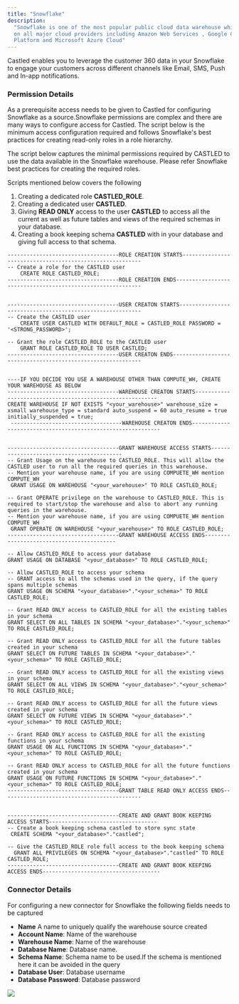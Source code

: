 ```yaml
---
title: "Snowflake"
description:
  "Snowflake is one of the most popular public cloud data warehouse which works
  on all major cloud providers including Amazon Web Services , Google Cloud
  Platform and Microsoft Azure Cloud"
---
```


Castled enables you to leverage the customer 360 data in your Snowflake to
engage your customers across different channels like Email, SMS, Push and In-app
notifications.

### Permission Details

As a prerequisite access needs to be given to Castled for configuring Snowflake
as a source.Snowflake permissions are complex and there are many ways to
configure access for Castled. The script below is the minimum access
configuration required and follows Snowflake's best practices for creating
read-only roles in a role hierarchy.

The script below captures the minimal permissions required by CASTLED to use the
data available in the Snowflake warehouse. Please refer Snowflake best practices
for creating the required roles.

Scripts mentioned below covers the following

1. Creating a dedicated role **CASTLED_ROLE**.
2. Creating a dedicated user **CASTLED**.
3. Giving **READ ONLY** access to the user **CASTLED** to access all the current
   as well as future tables and views of the required schemas in your database.
4. Creating a book keeping schema **CASTLED** with in your database and giving
   full access to that schema.

```
-----------------------------------ROLE CREATION STARTS---------------------------------------------------------
-- Create a role for the CASTLED user
    CREATE ROLE CASTLED_ROLE;
-----------------------------------ROLE CREATION ENDS-----------------------------------------------------------


-----------------------------------USER CREATON STARTS----------------------------------------------------------
-- Create the CASTLED user
    CREATE USER CASTLED WITH DEFAULT_ROLE = CASTLED_ROLE PASSWORD = '<STRONG_PASSWORD>';

-- Grant the role CASTLED_ROLE to the CASTLED user
    GRANT ROLE CASTLED_ROLE TO USER CASTLED;
-----------------------------------USER CREATON ENDS------------------------------------------------------------


----IF YOU DECIDE YOU USE A WAREHOUSE OTHER THAN COMPUTE_WH, CREATE YOUR WAREHOUSE AS BELOW
-----------------------------------WAREHOUSE CREATON STARTS----------------------------------------------------------
CREATE WAREHOUSE IF NOT EXISTS "<your_warehouse>" warehouse_size = xsmall warehouse_type = standard auto_suspend = 60 auto_resume = true initially_suspended = true;
 -----------------------------------WAREHOUSE CREATON ENDS------------------------------------------------------------


-----------------------------------GRANT WAREHOUSE ACCESS STARTS------------------------------------------
-- Grant Usage on the warehouse to CASTLED_ROLE. This will allow the CASTLED user to run all the required queries in this warehouse.
-- Mention your warehouse name, if you are using COMPUETE_WH mention COMPUTE_WH
 GRANT USAGE ON WAREHOUSE "<your_warehouse>" TO ROLE CASTLED_ROLE;

-- Grant OPERATE privilege on the warehouse to CASTLED_ROLE. This is required to start/stop the warehouse and also to abort any running queries in the warehouse.
-- Mention your warehouse name, if you are using COMPUETE_WH mention COMPUTE_WH
 GRANT OPERATE ON WAREHOUSE "<your_warehouse>" TO ROLE CASTLED_ROLE;
-----------------------------------GRANT WAREHOUSE ACCESS ENDS------------------------------------------

-- Allow CASTLED_ROLE to access your database
GRANT USAGE ON DATABASE "<your_database>" TO ROLE CASTLED_ROLE;

-- Allow CASTLED_ROLE to access your schema
-- GRANT access to all the schemas used in the query, if the query spans multiple schemas
GRANT USAGE ON SCHEMA "<your_database>"."<your_schema>" TO ROLE CASTLED_ROLE;

-- Grant READ ONLY access to CASTLED_ROLE for all the existing tables in your schema
GRANT SELECT ON ALL TABLES IN SCHEMA "<your_database>"."<your_schema>" TO ROLE CASTLED_ROLE;

-- Grant READ ONLY access to CASTLED_ROLE for all the future tables created in your schema
GRANT SELECT ON FUTURE TABLES IN SCHEMA "<your_database>"."<your_schema>" TO ROLE CASTLED_ROLE;

-- Grant READ ONLY access to CASTLED_ROLE for all the existing views in your schema
GRANT SELECT ON ALL VIEWS IN SCHEMA "<your_database>"."<your_schema>" TO ROLE CASTLED_ROLE;

-- Grant READ ONLY access to CASTLED_ROLE for all the future views created in your schema
GRANT SELECT ON FUTURE VIEWS IN SCHEMA "<your_database>"."<your_schema>" TO ROLE CASTLED_ROLE;

-- Grant READ ONLY access to CASTLED_ROLE for all the existing functions in your schema
GRANT USAGE ON ALL FUNCTIONS IN SCHEMA "<your_database>"."<your_schema>" TO ROLE CASTLED_ROLE;

-- Grant READ ONLY access to CASTLED_ROLE for all the future functions created in your schema
GRANT USAGE ON FUTURE FUNCTIONS IN SCHEMA "<your_database>"."<your_schema>" TO ROLE CASTLED_ROLE;
-----------------------------------GRANT TABLE READ ONLY ACCESS ENDS--------------------------------------------


-----------------------------------CREATE AND GRANT BOOK KEEPING ACCESS STARTS----------------------------------
-- Create a book keeping schema castled to store sync state
 CREATE SCHEMA "<your_database>"."castled";

-- Give the CASTLED_ROLE role full access to the book keeping schema
  GRANT ALL PRIVILEGES ON SCHEMA "<your_database>"."castled" TO ROLE CASTLED_ROLE;
-----------------------------------CREATE AND GRANT BOOK KEEPING ACCESS ENDS-------------------------------------
```

### Connector Details

For configuring a new connector for Snowflake the following fields needs to be
captured

- **Name** A name to uniquely qualify the warehouse source created
- **Account Name**: Name of the warehouse
- **Warehouse Name**: Name of the warehouse
- **Database Name**: Database name.
- **Schema Name**: Schema name to be used.If the schema is mentioned here it can
  be avoided in the query
- **Database User**: Database username
- **Database Password**: Database password

![](/images/snowflake.png)
